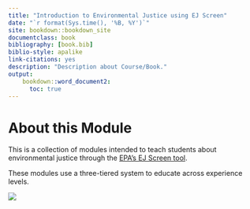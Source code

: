 ```yaml
---
title: "Introduction to Environmental Justice using EJ Screen"
date: "`r format(Sys.time(), '%B, %Y')`"
site: bookdown::bookdown_site
documentclass: book
bibliography: [book.bib]
biblio-style: apalike
link-citations: yes
description: "Description about Course/Book."
output:
    bookdown::word_document2:   
      toc: true
---
```


# About this Module {-}

This is a collection of modules intended to teach students about environmental justice through the [EPA's EJ Screen tool](https://www.epa.gov/ejscreen).

These modules use a three-tiered system to educate across experience levels.

![](assets/ej_screen.png)
